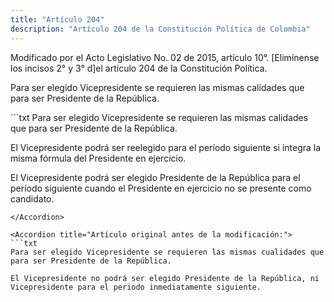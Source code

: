 ```yaml
---
title: "Artículo 204"
description: "Artículo 204 de la Constitución Política de Colombia"
---
```

<Warning>Modificado por el Acto Legislativo No. 02 de 2015, artículo 10°. [Elimínense los incisos 2° y 3° d]el artículo 204 de la Constitución Política. </Warning>

Para ser elegido Vicepresidente se requieren las mismas calidades que para ser Presidente de la República.

<Accordion title="Artículo Modificado por el Acto Legislativo No. 02 de 2004, artículo 3°. El artículo 204 de la Constitución Nacional, quedará así:">
```txt
Para ser elegido Vicepresidente se requieren las mismas calidades que
para ser Presidente de la República.

El Vicepresidente podrá ser reelegido para el período siguiente si
integra la misma fórmula del Presidente en ejercicio.

El Vicepresidente podrá ser elegido Presidente de la República para el
período siguiente cuando el Presidente en ejercicio no se presente
como candidato.
```
</Accordion>

<Accordion title="Artículo original antes de la modificación:">
```txt
Para ser elegido Vicepresidente se requieren las mismas cualidades que
para ser Presidente de la República.

El Vicepresidente no podrá ser elegido Presidente de la República, ni
Vicepresidente para el periodo inmediatamente siguiente.
```
</Accordion>